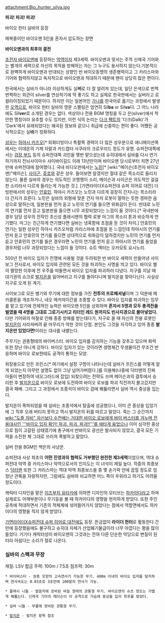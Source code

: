 attachment:Bio_hunter_silva.jpg

'''파괴! 파괴! 파괴!'''

{{{#!html
<object classid='clsid:d27cdb6e-ae6d-11cf-96b8-444553540000' codebase='http://fpdownload.macromedia.com/pub/shockwave/cabs/flash/swflash.cab#version=10,0,0,0' width='500' height='408' id='NFPlayer07881' align='middle'><param name='allowScriptAccess' value='always' /><param name='allowFullScreen' value='true' /><param name='movie' value='http://serviceapi.nmv.naver.com/flash/NFPlayer.swf?vid=D6C3974D512F4FB8C1D6794DA940F5C62A5C&outKey=V1278348a4079a99bd44892b3e8799dce9e7ac96066db3f96363b92b3e8799dce9e7a' /><param name='wmode' value='window' /><embed src='http://serviceapi.nmv.naver.com/flash/NFPlayer.swf?vid=D6C3974D512F4FB8C1D6794DA940F5C62A5C&outKey=V1278348a4079a99bd44892b3e8799dce9e7ac96066db3f96363b92b3e8799dce9e7a' wmode='window' width='500' height='408' allowScriptAccess='always' name='NFPlayer07881' allowFullScreen='true' type='application/x-shockwave-flash' /></object>
}}}

바이오 헌터 실바의 등장

{{{#!html
<object classid='clsid:d27cdb6e-ae6d-11cf-96b8-444553540000' codebase='http://fpdownload.macromedia.com/pub/shockwave/cabs/flash/swflash.cab#version=10,0,0,0' width='500' height='408' id='NFPlayer05965' align='middle'><param name='allowScriptAccess' value='always' /><param name='allowFullScreen' value='true' /><param name='movie' value='http://serviceapi.nmv.naver.com/flash/NFPlayer.swf?vid=F4B3AA691E8F2601E0EA0E798E7B382BB0E8&outKey=V12831486800bb47be522253fb4008a435193c858012ba98a7c43253fb4008a435193' /><param name='wmode' value='window' /><embed src='http://serviceapi.nmv.naver.com/flash/NFPlayer.swf?vid=F4B3AA691E8F2601E0EA0E798E7B382BB0E8&outKey=V12831486800bb47be522253fb4008a435193c858012ba98a7c43253fb4008a435193' wmode='window' width='500' height='408' allowScriptAccess='always' name='NFPlayer05965' allowFullScreen='true' type='application/x-shockwave-flash' /></object>
}}}

매복중이던 바이오맨 5인을 혼자서 압도하는 장면

{{{#!html
<object type='application/x-shockwave-flash' id='DaumVodPlayer_vDMofjmcTho$' width='502px' height='399px' align='middle' classid='clsid:d27cdb6e-ae6d-11cf-96b8-444553540000' codebase='http://fpdownload.macromedia.com/pub/shockwave/cabs/flash/swflash.cab#version=10,3,0,0'><param name='movie' value='http://videofarm.daum.net/controller/player/VodPlayer.swf' /><param name='allowScriptAccess' value='always' /><param name='allowFullScreen' value='true' /><param name='bgcolor' value='#000000' /><param name='wmode' value='window' /><param name='flashvars' value='vid=vDMofjmcTho$&playLoc=undefined' /><embed src='http://videofarm.daum.net/controller/player/VodPlayer.swf' width='502px' height='399px' allowScriptAccess='always' type='application/x-shockwave-flash' allowFullScreen='true' bgcolor='#000000' flashvars='vid=vDMofjmcTho$&playLoc=undefined'></embed></object>
}}}

'''바이오맨과의 최후의 결전'''

[[초전자 바이오맨]]에 등장하는 [[악역]]이자 제3세력. 바이오맨과 맞서는 주적 신제국 기어와는 별개의 세력으로 자신의 목적을 방해하는 자는 그 누구도 용서하지 않는다.기본적으로 완벽하게 바이오맨과 반대되는 성향인 반 바이오동맹의 생존병력이고 그 카리스마와 기어와 협력하지않고 독자적으로 바이오맨과 적대하기 때문에 팬이 상당히 많은 편이다.

한국에서는 실바가 아니라 이상하게도 실'''버'''로 더 잘 알려져 있는데, 일단 은색으로 번쩍번쩍하는 외관이 silver를 연상하기에 딱 좋기도 하고 실제로 한국판에서는 실버라고 로컬라이징되었기 때문이다. 하지만 이는 일본어인 [[가나]]를 한국어로 옮기는 과정에서 발생한 [[오역]]으로, 바이오 헌터 실바의 영문 스펠링은 엄연히 Sil'''ba''' or Sil'''va'''다. 그 어느 나라에도 Sil'''ver'''로 소개된 경우는 없다. 색상이나 전용 BGM 명칭을 두고 은(silver)에서 착안한 명칭이라 유추할 수도 있지만, 이런 식의 논리는 [[다크 팩트]]의 '다크(Dalk)'가 'Dark'에서 유래되었다는 왜곡된 정보와 같으니 취급에 신중하는 편이 좋다. 어쨌든 공식적으로는 실'''바'''가 정확하다.

[[성우]]는 [[하야시 카즈오]][* 외화더빙이나 특촬쪽 경력이 더 많은 성우분으로 애니메이션쪽에서는 이데온의 기제 자랄과 카드캡터 사쿠라의 크로우리드 정도가 유명. 슈퍼전대쪽에서는 [[검장 부드]] 등의 슈퍼전대쪽 괴인을 몇번 맡으셨는데 슈히대에서 실바를 다시 연기하기까지 전뇌사이마수 사이바이길드 이래 13년만이며 바이오맨 당시로부터 치면 27년만에 슈퍼전대에 참여했다.]. 국내 비디오판에서는 [[노민]][* [wiki:"메이슨(초전자 바이오맨)"메이슨], [[사이곤]], [[쥬호]]와 같은 성우. 들어보면 알겠지만 절대 같은 목소리로 들리지 않는다. 물론 실바의 경우는 의도적인 코맹맹이 소리, 메이슨과 사이곤은 의도적인 걸걸한 소리라서 다르게 들리는게 가능한 것.]. [가면라이더X슈퍼전대 슈퍼 히어로 대전] 더빙판에서의 성우는 [[안효민]]. 하야시 카즈오는 노민과 다르게 굉장히 간지나는 목소리라 더 간지가 흐른다. 노민은 실바의 외형에 맞춘 건지 마치 로봇이 말하는 듯한 경파한 음성으로 말하는데, 일본판을 먼저 듣고 노민의 연기를 들으면 위화감이 든다. 반대로 노민의 연기를 먼저 듣고 일본판을 들으면 너무 과장되었다는 느낌이 들 것이다.[* 국내판에 경우 담당 성우의 전작인 초신성 플래시맨의 협력 로봇 마그의 목소리 톤과 비슷하게 연기했다. 마그는 친근하게 연기했다면 실바는 냉혹함에 초점을 둔 것이 차이.] 안효민의 연기는 일판 성우인 하야시 카즈오처럼 카리스마에 초점을 둔 느낌인데 하야시의 연기를 먼저 듣고 안효민의 연기를 들으면 상대적으로 위화감이 덜하겠지만 노민의 연기를 먼저 듣고 안효민의 연기를 들은 경우라면 노민의 연기를 먼저 듣고 하야시의 연기를 들었을 경우처럼 너무 과장되었다는 느낌이 들 것이다. 슈트 액터는 오카모토 요시노리.

500년 전 바이오 입자가 전쟁에 사용될 것을 두려워한 반 바이오 세력이 만들어낸 사이보그 전사로서, 바이오 입자와 관련된 모든 것을 파괴하는 사명을 띄고 있다. 바이오 별이 멸망한 이후에 전 우주를 떠돌면서 바이오 입자를 파괴하러 다녔다. 지구를 지날 때 대기권의 쇼크로 [[발지온]]을 잃어버리고 지구를 돌아다니며 발지온을 찾아다닌다. 사실상 지구로 오게 된 계기.

사이보그로 모든 병기와 무기에 대한 정보를 가진 '''전투의 프로페셔널'''이며 그 덕분에 메카클론을 개조하거나, 네오 메카쟈이간을 조종할 수 있다. 바이오 입자를 파괴하는 임무를 맡고 있기에 전체적인 능력은 바이오맨 5인을 상회하며 '''혼자서 5명과 모두 총격전을 벌였을 때 4명을 그대로 그로기시키고 리더인 레드 원까지도 빈사지경으로 몰아넣었다.''' 다만 기어와의 마찰로 인해 종종 방해를 받는데다가, 지구로 올 때 자신의 전용 로봇인 [[발지온]]이 사라져버려 끝 마무리가 약한 것이 단점. 본인도 그것을 자각하고 있어 종종 '''발지온만 있었다면!'''이라는 대사를 내뱉는다.

주무기는 권총형태의 바이버스터. 바이오 입자를 감지하는 기능을 갖추고 있으며 화력 또한 장난 아니게 강하다. 바이오 입자가 있는 것이라면 생명체건 무생물이건 무조건 반응하며 바이오 로보한테도 공격이 통하는 모양. 

위장용으로 만든 프린스[* 여기에서 설정 구멍이 나타나는데 실바가 프린스를 어떻게 알게 되었는지 아무런 설명도 없이 그냥 넘어가버렸다.]를 이용해(나중에 닥터맨의 진짜 아들이 변장하여 네오그라드에 잡입) 되찾으려는 전략도 쓰며  메이슨과의 결투에서 승리한 후 [[발지온]]으로 바이오 로보에 도전하여 바이오 로보를 파괴 직전까지 몰고갔지만 결국 패배. 그리고 그 과정에서 조종석이 바이오 검에 꿰뚫리면서 실바 역시 중상을 입는다.

발지온이 폭파되었을 때 실바는 조종석에서 탈출에 성공했으나, 이미 큰 중상을 입었기에 그 직후 오래 버티지 못하고 역시 발지온의 뒤를 따르고 말았다. 죽는 그 순간까지 [[wiki:"도즐 자비" 자신보다 수천배는 거대한 바이오 로보에게 바이 버스터를 겨누며 전용대사인 '''바이오 입자 확인! 파괴. 파괴. 파괴!!'''를 애타게 읊었으나]] 이미 심각한 중상으로 힘이 고갈된 상태였기에 총구에서 반바이오 광선은 발사되지 않았고, 결국 모든 기력을 소진한 채 그대로 쓰러져 폭발하고 말았다.

{{{#!html 
<iframe width="420" height="315" src="http://www.youtube.com/embed/CR8WHDpDcCI" frameborder="0" allowfullscreen></iframe>}}}
실버 전용 BGM인 백은의 사냥꾼. 

슈퍼전대 사상 최초의 '''어떤 진영과의 협력도 거부했던 완전한 제3세력'''이었으며, 역대 슈퍼전대 악역 중 카리스마나 악역으로서의 인지도는 이 녀석이 제일 높다. 작중의 최종보스 [[닥터맨]] 또한 그 카리스마는 역대 악역 최종보스들 중 몇 손가락 안에 꼽힐 정도로 엄청난 관록을 자랑하지만, 그럼에도 실바와 비교하면 어느 쪽이 우위라고 하기도 어려울 정도이다.

캐릭터 디자인을 맡은 [[이즈부치 유타카]]에 의하면 디자인의 모티브는 [[하카이다]]라고 하며 실제로도 어깨부분이나 무기등을 볼 때 하카이다의 영향을 현저하게 받았다. 또한 주인공측에 적대하면서 기존의 적체제에 섞어들어가지 않았다는 점에서 역할면에서도 하카이다의 영향을 적지 않게 받았다.

[[가면라이더X슈퍼전대 슈퍼 히어로 대전]]에도 등장. 뜬금없이 '''라이더 헌터'''로 활동한다.간만에 등장했음에도 불구하고 슈히대 자체가 산업폐기물급이라 너무 아깝다는 평을 많이 들었다. 거기다 캐릭터성이 바이오맨의 그것과는 전혀 다른 단순한 악당으로 변질이 된터라 아쉽다는 소리가 절로 나온다.

=== 실바의 스펙과 무장 ===
재질: LSV 합금
주력: 100m / 7.5초
점프력: 30m

 * 바이버스터 - 권총 모양의 고속연사가 가능한 무기. 400m 이내의 바이오 입자를 탐지하며 연사속도는 0.03초로 3초만에 100발의 연사가 가능.

 * 플래시 니들 - 발꿈치에 장비된 바늘 형태의 관통형 무기. 바이오맨의 슈츠 정도는 가볍게 꿰뚫는다. 신제국 기어의 메이슨이 이 공격으로 가슴에 중상을 입어 최후를 맞았다.

 * 실바 니들 - 무릎에 장비된 관통형 무기. 

 * [[발지온]] - 발지온 항목 참조
